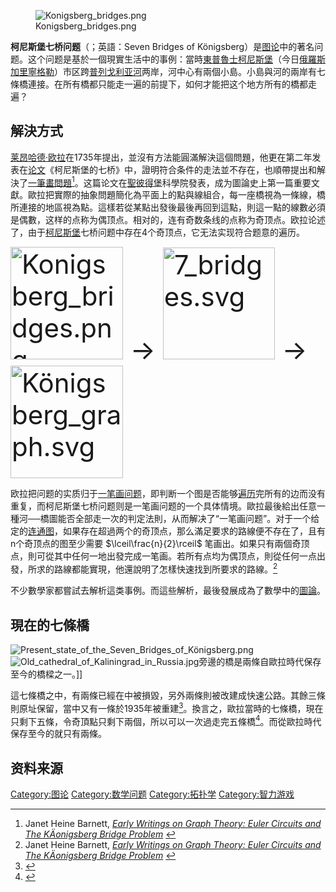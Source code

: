 [[File:Konigsberg_bridges.png|right]]

'''柯尼斯堡七桥问题'''（{{Lang-de|Königsberger Brückenproblem}}；英語：Seven Bridges of Königsberg）是[[图论|图论]]中的著名问题。这个问题是基於一個現實生活中的事例：當時[[東普魯士|東普魯士]][[柯尼斯堡|柯尼斯堡]]（今日[[俄羅斯|俄羅斯]][[加里寧格勒|加里寧格勒]]）市区跨[[普列戈利亚河|普列戈利亚河]]两岸，河中心有兩個小島。小島與河的兩岸有七條橋連接。在所有橋都只能走一遍的前提下，如何才能把这个地方所有的橋都走遍？

== 解決方式 ==
[[莱昂哈德·欧拉|莱昂哈德·欧拉]]在1735年提出，並沒有方法能圓滿解決這個問題，他更在第二年发表在[[论文|论文]]《柯尼斯堡的七桥》中，證明符合条件的走法並不存在，也順帶提出和解決了[[一筆畫問題|一筆畫問題]]<ref name="early">Janet Heine Barnett, [http://www.cs.berkeley.edu/~christos/classics/euler.pdf ''Early Writings on Graph Theory: Euler Circuits and The KÄonigsberg Bridge Problem''] {{Wayback|url=http://www.cs.berkeley.edu/~christos/classics/euler.pdf |date=20111218160215 }}</ref>。这篇论文在[[聖彼得堡|聖彼得堡]]科學院發表，成为圖論史上第一篇重要文獻。歐拉把實際的抽象問題簡化為平面上的點與線組合，每一座橋視為一條線，橋所連接的地區視為點。這樣若從某點出發後最後再回到這點，則這一點的線數必須是偶數，这样的点称为偶顶点。相对的，连有奇数条线的点称为奇顶点。欧拉论述了，由于[[柯尼斯堡|柯尼斯堡]]七桥问题中存在4个奇顶点，它无法实现符合题意的遍历。

<span style="font-size: 300%;">
[[File:Konigsberg_bridges.png|180px]] →
[[File:7_bridges.svg|179px]] →
[[File:Königsberg_graph.svg|180px]]
</span>

欧拉把问题的实质归于[[一笔画问题|一笔画问题]]，即判断一个图是否能够[[遍历|遍历]]完所有的边而没有重复，而柯尼斯堡七桥问题则是一笔画问题的一个具体情境。歐拉最後給出任意一種河──橋圖能否全部走一次的判定法則，从而解决了“一笔画问题”。对于一个给定的[[连通图|连通图]]，如果存在超過两个的奇顶点，那么滿足要求的路線便不存在了，且有n个奇顶点的图至少需要 <math>\lceil\frac{n}{2}\rceil</math> 笔画出。如果只有兩個奇顶点，則可從其中任何一地出發完成一笔画。若所有点均为偶顶点，則從任何一点出發，所求的路線都能實現，他還說明了怎樣快速找到所要求的路線。<ref name="early">Janet Heine Barnett, [http://www.cs.berkeley.edu/~christos/classics/euler.pdf ''Early Writings on Graph Theory: Euler Circuits and The KÄonigsberg Bridge Problem''] {{Wayback|url=http://www.cs.berkeley.edu/~christos/classics/euler.pdf |date=20111218160215 }}</ref>

不少數學家都嘗試去解析這类事例。而這些解析，最後發展成為了數學中的[[圖論|圖論]]。
==現在的七條橋==
[[File:Present_state_of_the_Seven_Bridges_of_Königsberg.png|thumb]]
[[File:Old_cathedral_of_Kaliningrad_in_Russia.jpg|thumb]]旁邊的橋是兩條自歐拉時代保存至今的橋樑之一。]]

這七條橋之中，有兩條已經在{{link-en|第二次世界大戰對柯尼斯堡的轟炸|bombing of Königsberg in World War II|二戰時的大轟炸}}中被損毀，另外兩條則被改建成快速公路。其餘三條則原址保留，當中又有一條於1935年被重建<ref>{{cite web|url=http://www.amt.canberra.edu.au/koenigs.html |title=What ''Ever'' Happened to Those Bridges? |access-date=11 November 2006 |last=Taylor |first=Peter |date=December 2000 |publisher=Australian Mathematics Trust |url-status = dead|archive-url=https://web.archive.org/web/20120319074335/http://www.amt.canberra.edu.au/koenigs.html |archive-date=19 March 2012 }}</ref>。換言之，歐拉當時的七條橋，現在只剩下五條，令奇頂點只剩下兩個，所以可以一次過走完五條橋<ref>{{cite web |url=http://www.csc.ncsu.edu/faculty/stallmann/SevenBridges/ |title=The 7/5 Bridges of Koenigsberg/Kaliningrad |access-date=11 November 2006 |last=Stallmann |first=Matthias |date=July 2006}}</ref>。而從歐拉時代保存至今的就只有兩條。

== 资料来源 ==
<references/>

{{DEFAULTSORT:Seven Bridges of Konigsberg}}
[[Category:图论|Category:图论]]
[[Category:数学问题|Category:数学问题]]
[[Category:拓扑学|Category:拓扑学]]
[[Category:智力游戏|Category:智力游戏]]